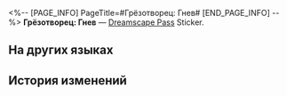 <%-- [PAGE_INFO]
PageTitle=#Грёзотворец: Гнев#
[END_PAGE_INFO] --%>
{{Предмет Инфобокс
|id          = 223330
|Изображение = Dreamscape Pass Sticker Text.png
|Тип         = Dreamscape Pass Sticker
|Тип2        = Иллюзорный звездопад Stickers
|Инвентарь   = 
|Редкость    = 4
|Эффект      = 
|Описание    = Пронумерованные наклейки, используемые для украшения дневника сновидений. Бывают самыми разными.
|Источник1   = [[Ознакомьтесь с прошлым Асики, о котором он не хочет говорить]]
}}
{{Описание|Тот, кто ничего не знает о строительстве грёз, но при этом назначен руководить грёзотворцами. Вот умора!}}
'''Грёзотворец: Гнев''' — [[Dreamscape Pass]] Sticker.

==На других языках==
{{На других языках
|en   = Dreamweaver: Angry
|zhs  = 筑梦师：愤懑
|zht  = 築夢師：憤懣
|ja   = ドリームメーカー：怒り
|ko   = 꿈 건축가: 분노
|es   = Soñador: Furia
|fr   = Tisserêve&nbsp;: Colère
|ru   = Грёзотворец: Гнев
|th   = นักสร้างฝัน: โกรธเกรี้ยว
|vi   = Kiến Trúc Sư Xây Mộng: Phẫn Uất
|de   = Traumwerker: Wut
|id   = Pembangun Mimpi: Marah
|pt   = Tece-Sonhos: Irritado
}}

==История изменений==
{{История изменений|3.5}}